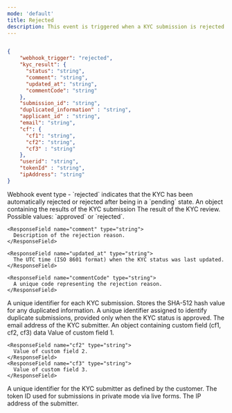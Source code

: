 ```yaml
---
mode: 'default'
title: Rejected
description: This event is triggered when a KYC submission is rejected. Rejection can occur due to automated verification failures, manual review results, or other policy-related reasons. This event allows you to immediately identify the reasons for the KYC rejection and take necessary actions, such as providing feedback to the user or requesting additional information.
---
```


```json rejected-webhook-sample.json

{
    "webhook_trigger": "rejected",
    "kyc_result": {
      "status": "string",
      "comment": "string",
      "updated_at": "string",
      "commentCode": "string"
    },
    "submission_id": "string",
    "duplicated_information" : "string",
    "applicant_id" : "string",
    "email": "string",
    "cf": {
      "cf1": "string",
      "cf2": "string",
      "cf3" : "string"
    },
    "userid": "string",
    "tokenId" : "string",
    "ipAddress": "string"
}
```
<ResponseField name="webhook_trigger" type="string">
  Webhook event type - `rejected` indicates that the KYC has been automatically rejected or rejected after being in a `pending` state.
</ResponseField>

<ResponseField name="kyc_result" type="object">
  An object containing the results of the KYC submission
  <Expandable title="properties">
    <ResponseField name="status" type="string">
      The result of the KYC review. Possible values: `approved` or `rejected`.
    </ResponseField>

    <ResponseField name="comment" type="string">
      Description of the rejection reason.
    </ResponseField>

    <ResponseField name="updated_at" type="string">
      The UTC time (ISO 8601 format) when the KYC status was last updated.
    </ResponseField>

    <ResponseField name="commentCode" type="string">
      A unique code representing the rejection reason.
    </ResponseField>
  </Expandable>
</ResponseField>

<ResponseField name="submission_id" type="string">
  A unique identifier for each KYC submission.
</ResponseField>

<ResponseField name="duplicated_information" type="string" >
  Stores the SHA-512 hash value for any duplicated information.
</ResponseField>


<ResponseField name="applicant_id" type="string">
  A unique identifier assigned to identify duplicate submissions, provided only when the KYC status is approved.
</ResponseField>

<ResponseField name="email" type="string">
  The email address of the KYC submitter.
</ResponseField>

<ResponseField name="cf" type="object">
  An object containing custom field (cf1, cf2, cf3) data
  <Expandable title="properties">
    <ResponseField name="cf1" type="string">
      Value of custom field 1.
    </ResponseField>

    <ResponseField name="cf2" type="string">
      Value of custom field 2.
    </ResponseField>
    <ResponseField name="cf3" type="string">
      Value of custom field 3.
    </ResponseField>
  </Expandable>
</ResponseField>

<ResponseField name="userid" type="string">
  A unique identifier for the KYC submitter as defined by the customer.
</ResponseField>

<ResponseField name="tokenId" type="string">
  The token ID used for submissions in private mode via live forms.
</ResponseField>

<ResponseField name="ipAddress" type="string">
  The IP address of the submitter.
</ResponseField>
